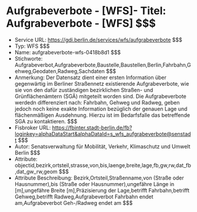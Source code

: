 # Aufgrabeverbote - [WFS]- Titel: Aufgrabeverbote - [WFS] $$$
- Service URL: https://gdi.berlin.de/services/wfs/aufgrabeverbote $$$
- Typ: WFS $$$
- Name: aufgrabeverbote-wfs-0418b8d1 $$$
- Stichworte: Aufgrabeverbot,Aufgrabeverbote,Baustelle,Baustellen,Berlin,Fahrbahn,Gehweg,Geodaten,Radweg,Sachdaten $$$
- Anmerkung: Der Datensatz dient einer ersten Information über gegenwärtig im Berliner Straßennetz existierende Aufgrabeverbote, wie sie von den dafür zuständigen bezirklichen Straßen- und Grünflächenämtern (SGÄ) mitgeteilt worden sind. Die Aufgrabeverbote werdedn differenziert nach: Fahrbahn, Gehweg und Radweg, geben jedoch noch keine exakte Information bezüglich der genauen Lage und flächenmäßigen Ausdehnung. Hierzu ist im Bedarfsfalle das betreffende SGA zu kontaktieren. $$$
- Fisbroker URL: https://fbinter.stadt-berlin.de/fb?loginkey=alphaDataStart&alphaDataId=s_wfs_aufgrabeverbote@senstadt $$$
- Autor: Senatsverwaltung für Mobilität, Verkehr, Klimaschutz und Umwelt Berlin $$$
- Attribute: objectid,bezirk,ortsteil,strasse,von,bis,laenge,breite,lage,fb,gw,rw,dat_fb,dat_gw_rw,geom $$$
- Attribute Beschreibung: Bezirk,Ortsteil,Straßenname,von (Straße oder Hausnummer),bis (Straße oder Hausnummer),ungefähre Länge in [m],ungefähre Breite [m],Präzisierung der Lage,betrifft Fahrbahn,betrifft Gehweg,betrifft Radweg,Aufgrabeverbot Fahrbahn endet am,Aufgrabeverbot Geh-/Radweg endet am $$$
